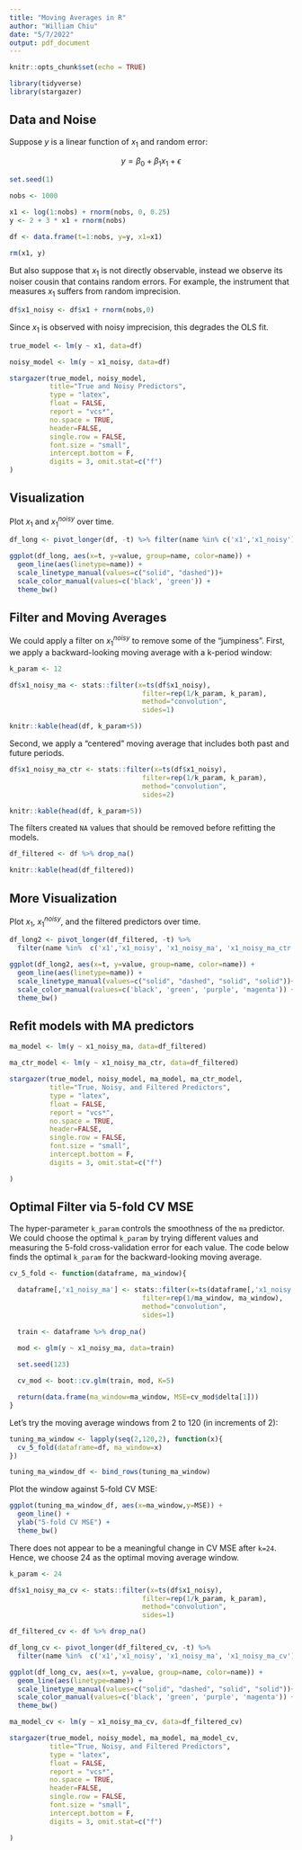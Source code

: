 ```yaml
---
title: "Moving Averages in R"
author: "William Chiu"
date: "5/7/2022"
output: pdf_document
---
```


```r
knitr::opts_chunk$set(echo = TRUE)

library(tidyverse)
library(stargazer)
```

## Data and Noise

Suppose $y$ is a linear function of $x_1$ and random error:

$$y = \beta_0 + \beta_1 x_1 + \epsilon$$
```r
set.seed(1)

nobs <- 1000

x1 <- log(1:nobs) + rnorm(nobs, 0, 0.25)
y <- 2 + 3 * x1 + rnorm(nobs)

df <- data.frame(t=1:nobs, y=y, x1=x1)

rm(x1, y)
```

But also suppose that $x_1$ is not directly observable, instead we observe its noiser cousin that contains random errors. For example, the instrument that measures $x_1$ suffers from random imprecision.

```r
df$x1_noisy <- df$x1 + rnorm(nobs,0)
```

Since $x_1$ is observed with noisy imprecision, this degrades the OLS fit.

```r
true_model <- lm(y ~ x1, data=df)

noisy_model <- lm(y ~ x1_noisy, data=df)

```

```r
stargazer(true_model, noisy_model,
          title="True and Noisy Predictors",
          type = "latex",
          float = FALSE,
          report = "vcs*",
          no.space = TRUE,
          header=FALSE,
          single.row = FALSE,
          font.size = "small",
          intercept.bottom = F,
          digits = 3, omit.stat=c("f")
)
```

## Visualization

Plot $x_1$ and $x_1^{noisy}$ over time.

```r
df_long <- pivot_longer(df, -t) %>% filter(name %in% c('x1','x1_noisy'))

ggplot(df_long, aes(x=t, y=value, group=name, color=name)) +
  geom_line(aes(linetype=name)) +
  scale_linetype_manual(values=c("solid", "dashed"))+
  scale_color_manual(values=c('black', 'green')) +
  theme_bw()
```



## Filter and Moving Averages

We could apply a filter on $x_1^{noisy}$ to remove some of the "jumpiness". First, we apply a backward-looking moving average with a k-period window:

```r
k_param <- 12

df$x1_noisy_ma <- stats::filter(x=ts(df$x1_noisy),
                                 filter=rep(1/k_param, k_param),
                                 method="convolution",
                                 sides=1)

knitr::kable(head(df, k_param+5))
```

Second, we apply a "centered" moving average that includes both past and future periods.


```r
df$x1_noisy_ma_ctr <- stats::filter(x=ts(df$x1_noisy),
                                 filter=rep(1/k_param, k_param),
                                 method="convolution",
                                 sides=2)

knitr::kable(head(df, k_param+5))
```

The filters created `NA` values that should be removed before refitting the models.

```r
df_filtered <- df %>% drop_na()

knitr::kable(head(df_filtered))
```



## More Visualization

Plot $x_1$, $x_1^{noisy}$, and the filtered predictors  over time.

```r
df_long2 <- pivot_longer(df_filtered, -t) %>%
  filter(name %in%  c('x1','x1_noisy', 'x1_noisy_ma', 'x1_noisy_ma_ctr'))

ggplot(df_long2, aes(x=t, y=value, group=name, color=name)) +
  geom_line(aes(linetype=name)) +
  scale_linetype_manual(values=c("solid", "dashed", "solid", "solid"))+
  scale_color_manual(values=c('black', 'green', 'purple', 'magenta')) +
  theme_bw()
```

## Refit models with MA predictors

```r
ma_model <- lm(y ~ x1_noisy_ma, data=df_filtered)

ma_ctr_model <- lm(y ~ x1_noisy_ma_ctr, data=df_filtered)

```

```r
stargazer(true_model, noisy_model, ma_model, ma_ctr_model,
          title="True, Noisy, and Filtered Predictors",
          type = "latex",
          float = FALSE,
          report = "vcs*",
          no.space = TRUE,
          header=FALSE,
          single.row = FALSE,
          font.size = "small",
          intercept.bottom = F,
          digits = 3, omit.stat=c("f")

)
```

## Optimal Filter via 5-fold CV MSE

The hyper-parameter `k_param` controls the smoothness of the `ma` predictor. We could choose the optimal `k_param` by trying different values and measuring the 5-fold cross-validation error for each value. The code below finds the optimal `k_param` for the backward-looking moving average.

```r
cv_5_fold <- function(dataframe, ma_window){

  dataframe[,'x1_noisy_ma'] <- stats::filter(x=ts(dataframe[,'x1_noisy']),
                                 filter=rep(1/ma_window, ma_window),
                                 method="convolution",
                                 sides=1)  
  
  train <- dataframe %>% drop_na()

  mod <- glm(y ~ x1_noisy_ma, data=train)
  
  set.seed(123)

  cv_mod <- boot::cv.glm(train, mod, K=5)

  return(data.frame(ma_window=ma_window, MSE=cv_mod$delta[1]))
}
```

Let's try the moving average windows from 2 to 120 (in increments of 2):

```r
tuning_ma_window <- lapply(seq(2,120,2), function(x){
  cv_5_fold(dataframe=df, ma_window=x)
})

tuning_ma_window_df <- bind_rows(tuning_ma_window)
```

Plot the window against 5-fold CV MSE:

```r
ggplot(tuning_ma_window_df, aes(x=ma_window,y=MSE)) +
  geom_line() +
  ylab("5-fold CV MSE") +
  theme_bw()
```

There does not appear to be a meaningful change in CV MSE after `k=24`. Hence, we choose 24 as the optimal moving average window.

```r
k_param <- 24

df$x1_noisy_ma_cv <- stats::filter(x=ts(df$x1_noisy),
                                 filter=rep(1/k_param, k_param),
                                 method="convolution",
                                 sides=1)

df_filtered_cv <- df %>% drop_na()

df_long_cv <- pivot_longer(df_filtered_cv, -t) %>%
  filter(name %in%  c('x1','x1_noisy', 'x1_noisy_ma', 'x1_noisy_ma_cv'))

ggplot(df_long_cv, aes(x=t, y=value, group=name, color=name)) +
  geom_line(aes(linetype=name)) +
  scale_linetype_manual(values=c("solid", "dashed", "solid", "solid"))+
  scale_color_manual(values=c('black', 'green', 'purple', 'magenta')) +
  theme_bw()

ma_model_cv <- lm(y ~ x1_noisy_ma_cv, data=df_filtered_cv)


```

```r
stargazer(true_model, noisy_model, ma_model, ma_model_cv,
          title="True, Noisy, and Filtered Predictors",
          type = "latex",
          float = FALSE,
          report = "vcs*",
          no.space = TRUE,
          header=FALSE,
          single.row = FALSE,
          font.size = "small",
          intercept.bottom = F,
          digits = 3, omit.stat=c("f")

)
```


